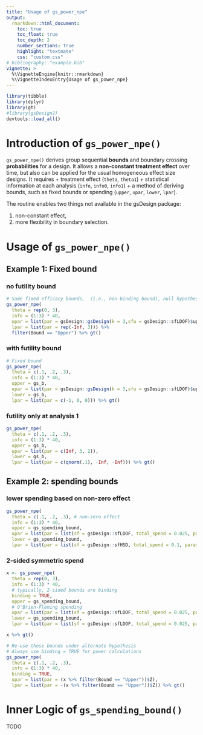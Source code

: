 ```yaml
---
title: "Usage of gs_power_npe"
output:
  rmarkdown::html_document:
    toc: true
    toc_float: true
    toc_depth: 2
    number_sections: true
    highlight: "textmate"
    css: "custom.css"
# bibliography: "example.bib"
vignette: >
  %\VignetteEngine{knitr::rmarkdown}
  %\VignetteIndexEntry{Usage of gs_power_npe}
---
```


```r
library(tibble)
library(dplyr)
library(gt)
#library(gsDesign2)
devtools::load_all()
```

# Introduction of `gs_power_npe()`

`gs_power_npe()` derives group sequential **bounds** and boundary crossing **probabilities** for a design. 
It allows a **non-constant treatment effect** over time, but also can be applied for the usual homogeneous effect size designs. 
It requires 
+ treatment effect (`theta`, `theta1`)
+ statistical information at each analysis (`info`, `info0`, `info1`)
+ a method of deriving bounds, such as fixed bounds or spending (`upper`, `upar`, `lower`, `lpar`). 

The routine enables two things not available in the gsDesign package:

1. non-constant effect, 
1. more flexibility in boundary selection. 



# Usage of `gs_power_npe()`

## Example 1: Fixed bound {.tabset}

### no futility bound

```r
# Same fixed efficacy bounds,  (i.e., non-binding bound), null hypothesis
gs_power_npe(
  theta = rep(0, 3),
  info = (1:3) * 40,
  upar = list(par = gsDesign::gsDesign(k = 3,sfu = gsDesign::sfLDOF)$upper$bound),
  lpar = list(par = rep(-Inf, 3))) %>%
  filter(Bound == "Upper") %>% gt()
```

### with futility bound 
```r
# Fixed bound
gs_power_npe(
  theta = c(.1, .2, .3),
  info = (1:3) * 40,
  upper = gs_b,
  upar = list(par = gsDesign::gsDesign(k = 3,sfu = gsDesign::sfLDOF)$upper$bound),
  lower = gs_b,
  lpar = list(par = c(-1, 0, 0))) %>% gt()
```


### futility only at analysis 1
```r
gs_power_npe(
  theta = c(.1, .2, .3),
  info = (1:3) * 40,
  upper = gs_b,
  upar = list(par = c(Inf, 3, 2)),
  lower = gs_b,
  lpar = list(par = c(qnorm(.1), -Inf, -Inf))) %>% gt()
```


## Example 2: spending bounds {.tabset}

### lower spending based on non-zero effect
```r
gs_power_npe(
  theta = c(.1, .2, .3), # non-zero effect
  info = (1:3) * 40,
  upper = gs_spending_bound,
  upar = list(par = list(sf = gsDesign::sfLDOF, total_spend = 0.025, param = NULL, timing = NULL)),
  lower = gs_spending_bound,
  lpar = list(par = list(sf = gsDesign::sfHSD, total_spend = 0.1, param = -1, timing = NULL)))
```

### 2-sided symmetric spend
```r
x <- gs_power_npe(
  theta = rep(0, 3),
  info = (1:3) * 40,
  # typically, 2-sided bounds are binding
  binding = TRUE,
  upper = gs_spending_bound,
  # O'Brien-Fleming spending
  upar = list(par = list(sf = gsDesign::sfLDOF, total_spend = 0.025, param = NULL, timing = NULL)),
  lower = gs_spending_bound,
  lpar = list(par = list(sf = gsDesign::sfLDOF, total_spend = 0.025, param = NULL, timing = NULL)))

x %>% gt()
```

```r
# Re-use these bounds under alternate hypothesis
# Always use binding = TRUE for power calculations
gs_power_npe(
  theta = c(.1, .2, .3),
  info = (1:3) * 40,
  binding = TRUE,
  upar = list(par = (x %>% filter(Bound == "Upper"))$Z),
  lpar = list(par = -(x %>% filter(Bound == "Upper"))$Z)) %>% gt()
```


# Inner Logic of `gs_spending_bound()`

TODO


